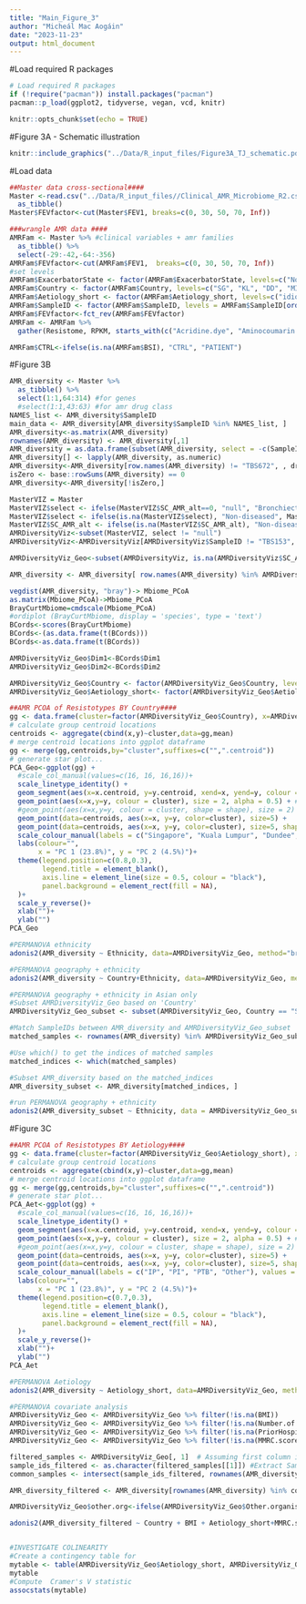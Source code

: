 ```yaml
---
title: "Main_Figure_3"
author: "Micheál Mac Aogáin"
date: "2023-11-23"
output: html_document
---
```

#Load required R packages
```r
# Load required R packages
if (!require("pacman")) install.packages("pacman")
pacman::p_load(ggplot2, tidyverse, vegan, vcd, knitr)
```

```r
knitr::opts_chunk$set(echo = TRUE)
```

#Figure 3A - Schematic illustration
```r
knitr::include_graphics("../Data/R_input_files/Figure3A_TJ_schematic.pdf")
```
#Load data
```r
##Master data cross-sectional####
Master <-read.csv("../Data/R_input_files//Clinical_AMR_Microbiome_R2.csv") %>%
  as_tibble()
Master$FEVfactor<-cut(Master$FEV1, breaks=c(0, 30, 50, 70, Inf))

###wrangle AMR data ####
AMRFam <- Master %>% #clinical variables + amr families
  as_tibble() %>%
  select(-29:-42,-64:-356)
AMRFam$FEVfactor<-cut(AMRFam$FEV1,  breaks=c(0, 30, 50, 70, Inf))
#set levels
AMRFam$ExacerbatorState <- factor(AMRFam$ExacerbatorState, levels=c("NonEx", "Exacerbator", "FreqEx"))
AMRFam$Country <- factor(AMRFam$Country, levels=c("SG", "KL", "DD", "MI"))
AMRFam$Aetiology_short <- factor(AMRFam$Aetiology_short, levels=c("idiopathic", "postInfect", "postTB", "other"))
AMRFam$SampleID <- factor(AMRFam$SampleID, levels = AMRFam$SampleID[order(AMRFam$SC_AMR_alt)])
AMRFam$FEVfactor<-fct_rev(AMRFam$FEVfactor)
AMRFam <- AMRFam %>%
  gather(Resistome, RPKM, starts_with(c("Acridine.dye", "Aminocoumarin.antibiotic", "Aminoglycoside", "Antibacterial.free.fatty.acids", "Beta.lactam", "Bicyclomycin", "Diaminopyrimidine", "Fluoroquinolone", "Fosfomycin", "Fusidic.acid", "MLS", "Multidrug", "Mupirocin", "Nitroimidazole.antibiotic", "Nucleoside.antibiotic", "Peptide.antibiotic", "Phenicol", "Rifampicin", "Sulfonamide.antibiotic", "Tetracycline", "Triclosan")), -SampleID, -Country, -Continent, -Matching, -Paired, -Trio, -Age, -Sex..Male.0..Female.1., -Exacerbations, -ExacerbatorState, -FEV1, -BSI, -ICS.use, -BMI, -Ethnicity, -Aetiology_short, -MMRC.score, -SC_AMR_alt, -FEVfactor)

AMRFam$CTRL<-ifelse(is.na(AMRFam$BSI), "CTRL", "PATIENT")
```


#Figure 3B
```r
AMR_diversity <- Master %>%
  as_tibble() %>%
  select(1:1,64:314) #for genes
  #select(1:1,43:63) #for amr drug class
NAMES_list <- AMR_diversity$SampleID
main_data <- AMR_diversity[AMR_diversity$SampleID %in% NAMES_list, ]
AMR_diversity<-as.matrix(AMR_diversity)
rownames(AMR_diversity) <- AMR_diversity[,1]
AMR_diversity = as.data.frame(subset(AMR_diversity, select = -c(SampleID) ))
AMR_diversity[] <- lapply(AMR_diversity, as.numeric)
AMR_diversity<-AMR_diversity[row.names(AMR_diversity) != "TBS672", , drop = FALSE]
isZero <- base::rowSums(AMR_diversity) == 0
AMR_diversity<-AMR_diversity[!isZero,]

MasterVIZ = Master
MasterVIZ$select <- ifelse(MasterVIZ$SC_AMR_alt==0, "null", "Bronchiectasis")
MasterVIZ$select <- ifelse(is.na(MasterVIZ$select), "Non-diseased", MasterVIZ$select)
MasterVIZ$SC_AMR_alt <- ifelse(is.na(MasterVIZ$SC_AMR_alt), "Non-diseased", MasterVIZ$SC_AMR_alt)
AMRDiversityViz<-subset(MasterVIZ, select != "null")
AMRDiversityViz<-AMRDiversityViz[AMRDiversityViz$SampleID != "TBS153", , drop = FALSE] #remove for gene level analysis

AMRDiversityViz_Geo<-subset(AMRDiversityViz, is.na(AMRDiversityViz$SC_AMR_alt) == FALSE & AMRDiversityViz$Matching == "Matched" )

AMR_diversity <- AMR_diversity[ row.names(AMR_diversity) %in% AMRDiversityViz_Geo$SampleID, ]

vegdist(AMR_diversity, "bray")-> Mbiome_PCoA
as.matrix(Mbiome_PCoA)->Mbiome_PCoA
BrayCurtMbiome=cmdscale(Mbiome_PCoA)
#ordiplot (BrayCurtMbiome, display = 'species', type = 'text')
BCords<-scores(BrayCurtMbiome)
BCords<-(as.data.frame(t(BCords)))
BCords<-as.data.frame(t(BCords))

AMRDiversityViz_Geo$Dim1<-BCords$Dim1
AMRDiversityViz_Geo$Dim2<-BCords$Dim2

AMRDiversityViz_Geo$Country <- factor(AMRDiversityViz_Geo$Country, levels = c("SG", "KL", "DD", "MI"))
AMRDiversityViz_Geo$Aetiology_short<- factor(AMRDiversityViz_Geo$Aetiology_short, levels=c("idiopathic", "postInfect", "postTB", "other"))

##AMR PCOA of Resistotypes BY Country####
gg <- data.frame(cluster=factor(AMRDiversityViz_Geo$Country), x=AMRDiversityViz_Geo$Dim1, y=AMRDiversityViz_Geo$Dim2, grp=AMRDiversityViz_Geo$Country)
# calculate group centroid locations
centroids <- aggregate(cbind(x,y)~cluster,data=gg,mean)
# merge centroid locations into ggplot dataframe
gg <- merge(gg,centroids,by="cluster",suffixes=c("",".centroid"))
# generate star plot...
PCA_Geo<-ggplot(gg) +
  #scale_col_manual(values=c(16, 16, 16,16))+
  scale_linetype_identity() +
  geom_segment(aes(x=x.centroid, y=y.centroid, xend=x, yend=y, colour = cluster),alpha = 0.3)+
  geom_point(aes(x=x,y=y, colour = cluster), size = 2, alpha = 0.5) + #can add ",shape = shape" in aes to introduce shape to points.
  #geom_point(aes(x=x,y=y, colour = cluster, shape = shape), size = 2) +
  geom_point(data=centroids, aes(x=x, y=y, color=cluster), size=5) +
  geom_point(data=centroids, aes(x=x, y=y, color=cluster), size=5, shape = 13, colour = "black") +
  scale_colour_manual(labels = c("Singapore", "Kuala Lumpur", "Dundee", "Milan"), values = c("#CD2C1E","#F7CD46","#2A64B7","#91C55A" ))+
  labs(colour="",  
       x = "PC 1 (23.8%)", y = "PC 2 (4.5%)")+
  theme(legend.position=c(0.8,0.3),
        legend.title = element_blank(),
        axis.line = element_line(size = 0.5, colour = "black"),
        panel.background = element_rect(fill = NA),
  )+
  scale_y_reverse()+
  xlab("")+
  ylab("")
PCA_Geo

#PERMANOVA ethnicity
adonis2(AMR_diversity ~ Ethnicity, data=AMRDiversityViz_Geo, method="bray", permutations=999)

#PERMANOVA geography + ethnicity
adonis2(AMR_diversity ~ Country+Ethnicity, data=AMRDiversityViz_Geo, method="bray", permutations=999)

#PERMANOVA geography + ethnicity in Asian only
#Subset AMRDiversityViz_Geo based on 'Country'
AMRDiversityViz_Geo_subset <- subset(AMRDiversityViz_Geo, Country == "SG" | Country == "KL")

#Match SampleIDs between AMR_diversity and AMRDiversityViz_Geo_subset
matched_samples <- rownames(AMR_diversity) %in% AMRDiversityViz_Geo_subset$SampleID

#Use which() to get the indices of matched samples
matched_indices <- which(matched_samples)

#Subset AMR_diversity based on the matched_indices
AMR_diversity_subset <- AMR_diversity[matched_indices, ]

#run PERMANOVA geography + ethnicity
adonis2(AMR_diversity_subset ~ Ethnicity, data = AMRDiversityViz_Geo_subset, method = "bray", permutations = 999)


```
#Figure 3C
```r
##AMR PCOA of Resistotypes BY Aetiology####
gg <- data.frame(cluster=factor(AMRDiversityViz_Geo$Aetiology_short), x=AMRDiversityViz_Geo$Dim1, y=AMRDiversityViz_Geo$Dim2, grp=AMRDiversityViz_Geo$Aetiology_short)
# calculate group centroid locations
centroids <- aggregate(cbind(x,y)~cluster,data=gg,mean)
# merge centroid locations into ggplot dataframe
gg <- merge(gg,centroids,by="cluster",suffixes=c("",".centroid"))
# generate star plot...
PCA_Aet<-ggplot(gg) +
  #scale_col_manual(values=c(16, 16, 16,16))+
  scale_linetype_identity() +
  geom_segment(aes(x=x.centroid, y=y.centroid, xend=x, yend=y, colour = cluster),alpha = 0.3)+
  geom_point(aes(x=x,y=y, colour = cluster), size = 2, alpha = 0.5) + #can add ",shape = shape" in aes to introduce shape to points.
  #geom_point(aes(x=x,y=y, colour = cluster, shape = shape), size = 2) +
  geom_point(data=centroids, aes(x=x, y=y, color=cluster), size=5) +
  geom_point(data=centroids, aes(x=x, y=y, color=cluster), size=5, shape = 13, colour = "black") +
  scale_colour_manual(labels = c("IP", "PI", "PTB", "Other"), values = c("#8300c4","#F26B38","#2F9599","grey" ))+
  labs(colour="",  
       x = "PC 1 (23.8%)", y = "PC 2 (4.5%)")+
  theme(legend.position=c(0.7,0.3),
        legend.title = element_blank(),
        axis.line = element_line(size = 0.5, colour = "black"),
        panel.background = element_rect(fill = NA),
  )+
  scale_y_reverse()+
  xlab("")+
  ylab("")
PCA_Aet

#PERMANOVA Aetiology
adonis2(AMR_diversity ~ Aetiology_short, data=AMRDiversityViz_Geo, method="bray", permutations=999)

#PERMANOVA covariate analysis
AMRDiversityViz_Geo <- AMRDiversityViz_Geo %>% filter(!is.na(BMI))
AMRDiversityViz_Geo <- AMRDiversityViz_Geo %>% filter(!is.na(Number.of.lobes.affected))
AMRDiversityViz_Geo <- AMRDiversityViz_Geo %>% filter(!is.na(PriorHospitalisations))
AMRDiversityViz_Geo <- AMRDiversityViz_Geo %>% filter(!is.na(MMRC.score))

filtered_samples <- AMRDiversityViz_Geo[, 1]  # Assuming first column is SampleID
sample_ids_filtered <- as.character(filtered_samples[[1]]) #Extract Sample IDs as a vector
common_samples <- intersect(sample_ids_filtered, rownames(AMR_diversity))#If row names of AMR_diversity are Sample IDs, then proceed with intersection

AMR_diversity_filtered <- AMR_diversity[rownames(AMR_diversity) %in% common_samples, ] #Filter AMR_diversity to keep only rows with common Sample IDs

AMRDiversityViz_Geo$other.org<-ifelse(AMRDiversityViz_Geo$Other.organisms.isolated.in.sputum != "1" & AMRDiversityViz_Geo$Other.organisms.isolated.in.sputum != "0", "1", AMRDiversityViz_Geo$Other.organisms.isolated.in.sputum)

adonis2(AMR_diversity_filtered ~ Country + BMI + Aetiology_short+MMRC.score+Number.of.lobes.affected+PriorHospitalisations+other.org+ICS.use+Long.term.antibiotics, data=AMRDiversityViz_Geo, method="bray", permutations=999)


#INVESTIGATE COLINEARITY
#Create a contingency table for 
mytable <- table(AMRDiversityViz_Geo$Aetiology_short, AMRDiversityViz_Geo$Country)
mytable
#Compute  Cramer's V statistic
assocstats(mytable)



```
